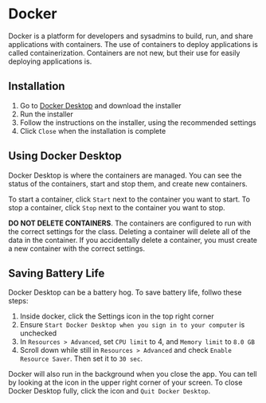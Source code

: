 # Docker

Docker is a platform for developers and sysadmins to build, run, and share applications with containers. The use of containers to deploy applications is called containerization. Containers are not new, but their use for easily deploying applications is.

## Installation

1. Go to [Docker Desktop](https://www.docker.com/products/docker-desktop) and download the installer
2. Run the installer
3. Follow the instructions on the installer, using the recommended settings
4. Click `Close` when the installation is complete

## Using Docker Desktop

Docker Desktop is where the containers are managed. You can see the status of the containers, start and stop them, and create new containers.

To start a container, click `Start` next to the container you want to start. 
To stop a container, click `Stop` next to the container you want to stop.

**DO NOT DELETE CONTAINERS**. The containers are configured to run with the correct settings for the class. Deleting a container will delete all of the data in the container. If you accidentally delete a container, you must create a new container with the correct settings.

## Saving Battery Life

Docker Desktop can be a battery hog. To save battery life, follwo these steps:

1. Inside docker, click the Settings icon in the top right corner
2. Ensure `Start Docker Desktop when you sign in to your computer` is unchecked
3. In `Resources > Advanced`, set `CPU limit` to 4, and `Memory limit` to `8.0 GB`
4. Scroll down while still in `Resources > Advanced` and check `Enable Resource Saver`. Then set it to `30 sec`.

Docker will also run in the background when you close the app. You can tell by looking at the icon in the upper right corner of your screen. To close Docker Desktop fully, click the icon and `Quit Docker Desktop`.